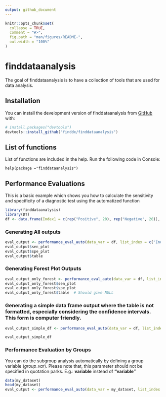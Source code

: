 ```yaml
---
output: github_document
---
```


<!-- README.md is generated from README.Rmd. Please edit that file -->

```r
knitr::opts_chunk$set(
  collapse = TRUE,
  comment = "#>",
  fig.path = "man/figures/README-",
  out.width = "100%"
)
```

# finddataanalysis

<!-- badges: start -->
<!-- badges: end -->

The goal of finddataanalysis is to have a collection of tools that are used for data analysis.

## Installation

You can install the development version of finddataanalysis from [GitHub](https://github.com/) with:

``` r
# install.packages("devtools")
devtools::install_github("finddx/finddataanalysis")
```


## List of functions

List of functions are included in the help. Run the following code in Console: 
```
help(package ="finddataanalysis")
```





## Performance Evaluations

This is a basic example which shows you how to calculate the sensitivity and specificity of a diagnostic test using the automatized function

```r
library(finddataanalysis)
library(DT)
df <- data.frame(Index1 = c(rep("Positive", 20), rep("Negative", 20)), Index2 = c(rep("Positive", 5), rep("Negative", 35)), Index3 = c(rep("Positive", 9), rep("Negative", 31)), Reference = c(rep("Positive", 10), rep("Negative", 30)))
```


### Generating All outputs
```r
eval_output <- performance_eval_auto(data_var = df, list_index = c("Index1", "Index2", "Index3"), ref = "Reference", conf.level = 0.95, index_names = c("Tgs1", "AFD", "SimpleDx"), labels = "Test", forest_plot = TRUE, table_output = TRUE, file_name = "MyEvaluationExample")
eval_output$sen_plot 
eval_output$spe_plot
eval_output$table
```

### Generating Forest Plot Outputs
```r
eval_output_only_forest <- performance_eval_auto(data_var = df, list_index = c("Index1", "Index2", "Index3"), ref = "Reference", conf.level = 0.95, index_names = c("Tgs1", "AFD", "SimpleDx"), labels = "Test", forest_plot = TRUE, table_output = FALSE)
eval_output_only_forest$sen_plot
eval_output_only_forest$spe_plot
eval_output_only_forest$table  # Should give NULL
```

### Generating a simple data frame output where the table is not formatted, especially considering the confidence intervals. This form is computer friendly.
```r
eval_output_simple_df <- performance_eval_auto(data_var = df, list_index = c("Index1", "Index2", "Index3"), ref = "Reference", conf.level = 0.95, index_names = c("Tgs1", "AFD", "SimpleDx"), labels = "Test", forest_plot = FALSE, table_output = FALSE)

eval_output_simple_df
```

### Performance Evaluation by Groups

You can do the subgroup analysis automatically by defining a group variable (*group_var*). Please note that, this parameter should not be specified in quotation parks.
E.g.: **variable** instead of **"variable"**
```r
data(my_dataset)
head(my_dataset)
eval_output <- performance_eval_auto(data_var = my_dataset, list_index = "Result", ref = "RefTest", conf.level = 0.95, labels = "Test", forest_plot = FALSE, table_output = TRUE, file_name = "MyEvaluationExample", data_long = TRUE, group_var = Test_Name )
```


